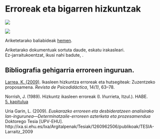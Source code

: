 # Erroreak eta bigarren hizkuntzak

[![](https://img.shields.io/badge/Diapoak-Erroreak-gray)](../diapoak/10-Erroreak01.pdf)

[![](https://img.shields.io/badge/Diapoak-herroreac-gray)](../diapoak/10-Erroreak02.pdf)

Ariketetarako baliabideak [hemen](../assets/10/Aztertzeko_testuak.rar).


Ariketarako dokumentuak sortuta daude, eskatu irakasleari.  
Ez-jarraitukoentzat, ikusi nahi badute, .

## Bibliografia gehigarria erroreen inguruan.

[Larrea, K. (2009)](../assets/10/Larrea-2009-IkasleenHizkuntzaErroreak.pdf). Ikasleen hizkuntza erroreak eta hutsegiteak: Zuzentzeko proposamena. *Revista de Psicodidáctica*, 14*(1)*, 63–78.

Norrish, J. (1989). Hizkuntz ikasleen erroreak (I. Iñurrieta, Itzul.). HABE.  
[5. kapitulua](../assets/10/Norrish-1989-ikasleenErroreak.pdf)

Uria Garin, L. (2009). *Euskarazko erroreen eta desbideratzeen analisirako lan-ingurunea—Determinatzaile-erroreen azterketa eta prozesamendua* Doktorego Tesia [UPV-EHU]. http://ixa.si.ehu.es/Ixa/Argitalpenak/Tesiak/1260962506/publikoak/TESIA-Larraitz_2009
